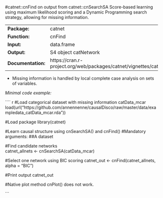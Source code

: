 #catnet::cnFind on output from catnet::cnSearchSA
Score-based learning using maximum likelihood scoring and a Dynamic Programming search strategy, allowing for missing information.

-------------------- ---------------------------------------------------------------------
**Package:**         catnet                                                               

**Function:**        cnFind                                                               

**Input:**           data.frame                                                           

**Output:**          S4 object catNetwork                                                 

**Documentation:**   https://cran.r-project.org/web/packages/catnet/vignettes/catnet.pdf  
-------------------- ---------------------------------------------------------------------


- Missing information is handled by local complete case analysis on sets of variables. 


*Minimal code example:*

```` r
#Load categorical dataset with missing information catData_mcar
load(url("https://github.com/annennenne/causalDisco/raw/master/data/exampledata_catData_mcar.rda"))

#Load package
library(catnet)

#Learn causal structure using cnSearchSA() and cnFind()
#Mandatory arguments: 
##A dataset

  #Find candidate networks  
  catnet_allnets <- cnSearchSA(catData_mcar)
  
  #Select one network using BIC scoring
  catnet_out <- cnFind(catnet_allnets, alpha = "BIC")

  
#Print output
catnet_out

#Native plot method cnPlot() does not work. 

```
